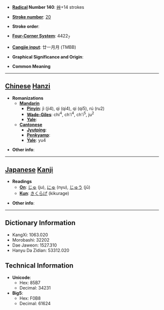 * '''[[Wiktionary:Chinese radical index| Radical]] Number 140''': [[Wiktionary:Chinese radical index 艸|艸]]+14 strokes

* '''[[Wiktionary:Chinese total strokes index|Stroke number]]''': [[Wiktionary:Chinese total strokes index 20|20]]

* '''Stroke order''': 

* '''[[Wiktionary:Chinese four corner index|Four-Corner System]]''': 4422<sub>7</sub>

* '''[[Wiktionary:Chinese Cangjie index|Cangjie input]]''': 廿一月月 (TMBB)

* '''Graphical Significance and Origin''': 

* '''Common Meaning'''

----

== [[Chinese]] [[Hanzi]] ==

* '''Romanizations'''
** '''[[Mandarin]]'''
*** '''[[Pinyin]]''': jì (ji4), qì (qi4), qi (qi5), rú (ru2)
*** '''[[Wade-Giles]]''': chi<sup>4</sup>, ch'i<sup>4</sup>, ch'i<sup>5</sup>, ju<sup>2</sup>
*** '''[[Yale]]''': 
** '''[[Cantonese]]'''
*** '''[[Jyutping]]''':
*** '''[[Penkyamp]]''': 
*** '''[[Yale]]''': yu4

* '''Other info''': 

----

== [[Japanese]] [[Kanji]] ==

* '''Readings'''
** '''[[On]]''': [[じゅ]] (ju), [[にゅ]] (nyu), [[じゅう]] (jū)
** '''[[Kun]]''': [[きくらげ]] (kikurage)

* '''Other info''':  

----

== Dictionary Information ==

* KangXi: 1063.020
* Morobashi: 32202
* Dae Jaweon: 1527.310
* Hanyu Da Zidian: 53312.020

== Technical Information ==

* '''Unicode''':
** Hex: 85B7
** Decimal: 34231
* '''Big5''':
** Hex: F0B8
** Decimal: 61624